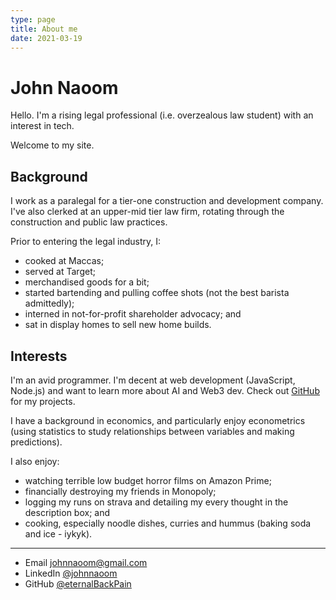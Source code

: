 ```yaml
---
type: page
title: About me
date: 2021-03-19
---
```


# John Naoom

Hello. I'm a rising legal professional (i.e. overzealous law student) with an interest in tech. 

Welcome to my site.

## Background

I work as a paralegal for a tier-one construction and development company. I've also clerked at an upper-mid tier law firm, rotating through the construction and public law practices.

Prior to entering the legal industry, I:
- cooked at Maccas; 
- served at Target;
- merchandised goods for a bit;
- started bartending and pulling coffee shots (not the best barista admittedly);
- interned in not-for-profit shareholder advocacy; and
- sat in display homes to sell new home builds.

## Interests

I'm an avid programmer. I'm decent at web development (JavaScript, Node.js) and want to learn more about AI and Web3 dev. Check out [GitHub](https://github.com/eternalBackPain) for my projects.

I have a background in economics, and particularly enjoy econometrics (using statistics to study relationships between variables and making predictions). 

I also enjoy:
- watching terrible low budget horror films on Amazon Prime;
- financially destroying my friends in Monopoly;
- logging my runs on strava and detailing my every thought in the description box; and
- cooking, especially noodle dishes, curries and hummus (baking soda and ice - iykyk).

---

- Email johnnaoom@gmail.com
- LinkedIn [@johnnaoom](www.linkedin.com/in/johnnaoom)
- GitHub [@eternalBackPain](https://github.com/eternalBackPain)
